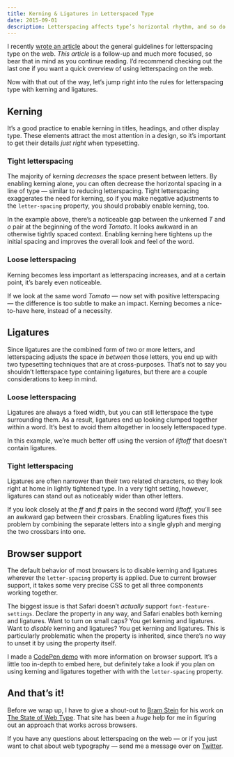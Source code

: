 ```yaml
---
title: Kerning & Ligatures in Letterspaced Type
date: 2015-09-01
description: Letterspacing affects type’s horizontal rhythm, and so do kerning and ligatures. Combining all three of them can make for beautifully spaced typography.
---
```


I recently [wrote an article][guidelines] about the general guidelines for letterspacing type on the web. _This article_ is a follow-up and much more focused, so bear that in mind as you continue reading. I’d recommend checking out the last one if you want a quick overview of using letterspacing on the web.

Now with that out of the way, let’s jump right into the rules for letterspacing type with kerning and ligatures.

## Kerning

It’s a good practice to enable kerning in titles, headings, and other display type. These elements attract the most attention in a design, so it’s important to get their details _just right_ when typesetting.

### Tight letterspacing

The majority of kerning _decreases_ the space present between letters. By enabling kerning alone, you can often decrease the horizontal spacing in a line of type &mdash; similar to reducing letterspacing. Tight letterspacing exaggerates the need for kerning, so if you make negative adjustments to the `letter-spacing` property, you should probably enable kerning, too.

<CodePen
  height={330}
  id="5e36a72a168d631d7f3b3ccdcf310497"
  title="Comparison of kerned and unkerned bold type where the unkerned text looks unattractive"
/>

In the example above, there’s a noticeable gap between the unkerned _T_ and _o_ pair at the beginning of the word _Tomato_. It looks awkward in an otherwise tightly spaced context. Enabling kerning here tightens up the initial spacing and improves the overall look and feel of the word.

### Loose letterspacing

Kerning becomes less important as letterspacing increases, and at a certain point, it’s barely even noticeable.

If we look at the same word _Tomato_ &mdash; now set with positive letterspacing &mdash; the difference is too subtle to make an impact. Kerning becomes a nice-to-have here, instead of a necessity.

<CodePen
  height={330}
  id="6d702133d6c081a4af782d648e1c3ff6"
  title="Comparison of kerned and unkerned thin type looking nearly identical"
/>

## Ligatures

Since ligatures are the combined form of two or more letters, and letterspacing adjusts the space _in between_ those letters, you end up with two typesetting techniques that are at cross-purposes. That’s not to say you shouldn’t letterspace type containing ligatures, but there are a couple considerations to keep in mind.

### Loose letterspacing

Ligatures are always a fixed width, but you can still letterspace the type surrounding them. As a result, ligatures end up looking clumped together within a word. It’s best to avoid them altogether in loosely letterspaced type.

<CodePen
  height={270}
  id="e4d79dfcf8e98e856f9d5c8ba65f8b4e"
  title="Spaced-out type with two awkardly joined letters in the FT ligature"
/>

In this example, we’re much better off using the version of _liftoff_ that doesn’t contain ligatures.

### Tight letterspacing

Ligatures are often narrower than their two related characters, so they look right at home in lightly tightened type. In a very tight setting, however, ligatures can stand out as noticeably wider than other letters.

<CodePen
  height={270}
  id="cb5625881dcf0db7e11d26d69c2ff40c"
  title="Tight type where FT looks awkward as separate letters instead of a ligature"
/>

If you look closely at the _ff_ and _ft_ pairs in the second word _liftoff_, you’ll see an awkward gap between their crossbars. Enabling ligatures fixes this problem by combining the separate letters into a single glyph and merging the two crossbars into one.

## Browser support

The default behavior of most browsers is to disable kerning and ligatures wherever the `letter-spacing` property is applied. Due to current browser support, it takes some very precise CSS to get all three components working together.

The biggest issue is that Safari doesn’t _actually_ support `font-feature-settings`. Declare the property in any way, and Safari enables both kerning and ligatures. Want to turn on small caps? You get kerning and ligatures. Want to _disable_ kerning and ligatures? You get kerning and ligatures. This is particularly problematic when the property is inherited, since there’s no way to unset it by using the property itself.

I made a [CodePen demo][codepen-demo] with more information on browser support. It’s a little too in-depth to embed here, but definitely take a look if you plan on using kerning and ligatures together with with the `letter-spacing` property.

## And that’s it!

Before we wrap up, I have to give a shout-out to [Bram Stein][twitter-bram] for his work on [The State of Web Type][state-of-web-type]. That site has been a _huge_ help for me in figuring out an approach that works across browsers.

If you have any questions about letterspacing on the web &mdash; or if you just want to chat about web typography &mdash; send me a message over on [Twitter][twitter].

[codepen-demo]: http://codepen.io/johndjameson/pen/e96a930f0a73dd36f9ff173422b48523?editors=110
[guidelines]: guidelines-for-letterspacing-type.html
[state-of-web-type]: http://stateofwebtype.com/
[twitter]: https://twitter.com/johndjameson
[twitter-bram]: https://twitter.com/bram_stein
